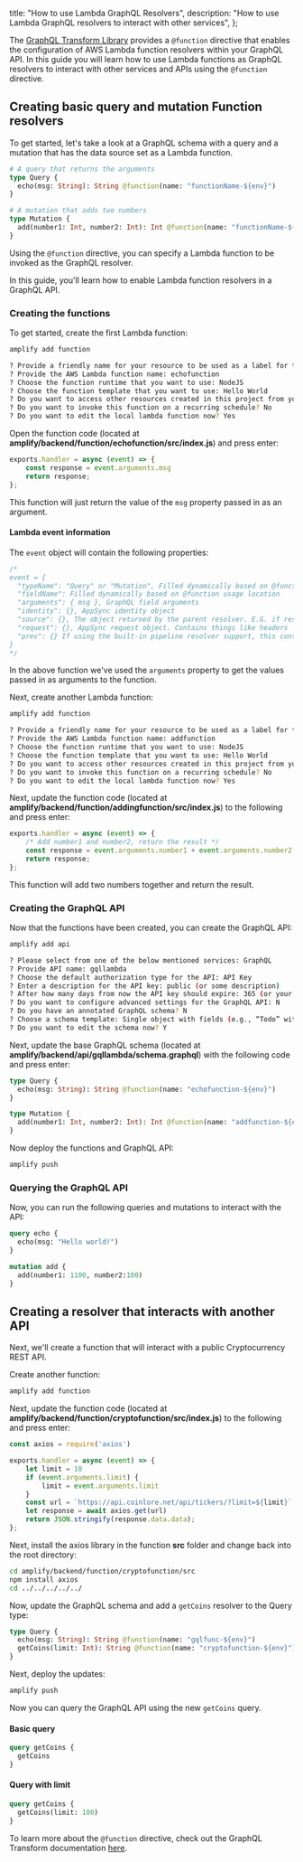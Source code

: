  title: "How to use Lambda GraphQL Resolvers",
  description: "How to use Lambda GraphQL resolvers to interact with other services",
};



The [GraphQL Transform Library](/cli/graphql-transformer/function) provides a `@function` directive that enables the configuration of AWS Lambda function resolvers within your GraphQL API. In this guide you will learn how to use Lambda functions as GraphQL resolvers to interact with other services and APIs using the `@function` directive.

## Creating basic query and mutation Function resolvers

To get started, let's take a look at a GraphQL schema with a query and a mutation that has the data source set as a Lambda function.

```graphql
# A query that returns the arguments
type Query {
  echo(msg: String): String @function(name: "functionName-${env}")
}

# A mutation that adds two numbers
type Mutation {
  add(number1: Int, number2: Int): Int @function(name: "functionName-${env}")
}
```

Using the `@function` directive, you can specify a Lambda function to be invoked as the GraphQL resolver.

In this guide, you'll learn how to enable Lambda function resolvers in a GraphQL API.

### Creating the functions

To get started, create the first Lambda function:

```sh
amplify add function

? Provide a friendly name for your resource to be used as a label for this category in the project: addingfunction
? Provide the AWS Lambda function name: echofunction
? Choose the function runtime that you want to use: NodeJS
? Choose the function template that you want to use: Hello World
? Do you want to access other resources created in this project from your Lambda function? No
? Do you want to invoke this function on a recurring schedule? No
? Do you want to edit the local lambda function now? Yes
```

Open the function code (located at __amplify/backend/function/echofunction/src/index.js__) and press enter:

```js
exports.handler = async (event) => {
    const response = event.arguments.msg
    return response;
};
```

This function will just return the value of the `msg` property passed in as an argument.

#### Lambda event information

The `event` object will contain the following properties:

```js
/*
event = {
  "typeName": "Query" or "Mutation", Filled dynamically based on @function usage location
  "fieldName": Filled dynamically based on @function usage location
  "arguments": { msg }, GraphQL field arguments
  "identity": {}, AppSync identity object
  "source": {}, The object returned by the parent resolver. E.G. if resolving field 'Post.comments', the source is the Post object
  "request": {}, AppSync request object. Contains things like headers
  "prev": {} If using the built-in pipeline resolver support, this contains the object returned by the previous function.
}
*/
```

In the above function we've used the `arguments` property to get the values passed in as arguments to the function.

Next, create another Lambda function:

```sh
amplify add function

? Provide a friendly name for your resource to be used as a label for this category in the project: addingfunction
? Provide the AWS Lambda function name: addfunction
? Choose the function runtime that you want to use: NodeJS
? Choose the function template that you want to use: Hello World
? Do you want to access other resources created in this project from your Lambda function? No
? Do you want to invoke this function on a recurring schedule? No
? Do you want to edit the local lambda function now? Yes
```

Next, update the function code (located at __amplify/backend/function/addingfunction/src/index.js__) to the following and press enter:

```js
exports.handler = async (event) => {
    /* Add number1 and number2, return the result */
    const response = event.arguments.number1 + event.arguments.number2
    return response;
};
```

This function will add two numbers together and return the result.

### Creating the GraphQL API

Now that the functions have been created, you can create the GraphQL API:

```sh
amplify add api

? Please select from one of the below mentioned services: GraphQL
? Provide API name: gqllambda
? Choose the default authorization type for the API: API Key
? Enter a description for the API key: public (or some description)
? After how many days from now the API key should expire: 365 (or your preferred expiration)
? Do you want to configure advanced settings for the GraphQL API: N
? Do you have an annotated GraphQL schema? N
? Choose a schema template: Single object with fields (e.g., “Todo” with ID, name, description)
? Do you want to edit the schema now? Y
```

Next, update the base GraphQL schema (located at __amplify/backend/api/gqllambda/schema.graphql__) with the following code and press enter:

```graphql
type Query {
  echo(msg: String): String @function(name: "echofunction-${env}")
}

type Mutation {
  add(number1: Int, number2: Int): Int @function(name: "addfunction-${env}")
}
```

Now deploy the functions and GraphQL API:

```sh
amplify push
```

### Querying the GraphQL API

Now, you can run the following queries and mutations to interact with the API:

```graphql
query echo {
  echo(msg: "Hello world!")
}

mutation add {
  add(number1: 1100, number2:100)
}
```

## Creating a resolver that interacts with another API

Next, we'll create a function that will interact with a public Cryptocurrency REST API.

Create another function:

```sh
amplify add function
```

Next, update the function code (located at __amplify/backend/function/cryptofunction/src/index.js__) to the following and press enter:

```javascript
const axios = require('axios')

exports.handler = async (event) => {
    let limit = 10
    if (event.arguments.limit) {
        limit = event.arguments.limit
    }
    const url = `https://api.coinlore.net/api/tickers/?limit=${limit}`
    let response = await axios.get(url)
    return JSON.stringify(response.data.data);
};
```

Next, install the axios library in the function __src__ folder and change back into the root directory:

```sh
cd amplify/backend/function/cryptofunction/src
npm install axios
cd ../../../../../
```

Now, update the GraphQL schema and add a `getCoins` resolver to the Query type:

```graphql
type Query {
  echo(msg: String): String @function(name: "gqlfunc-${env}")
  getCoins(limit: Int): String @function(name: "cryptofunction-${env}")
}
```

Next, deploy the updates:

```sh
amplify push
```

Now you can query the GraphQL API using the new `getCoins` query.

#### Basic query

```graphql
query getCoins {
  getCoins
}
```

#### Query with limit

```graphql
query getCoins {
  getCoins(limit: 100)
}
```

To learn more about the `@function` directive, check out the GraphQL Transform documentation [here](/cli/graphql-transformer/function).
